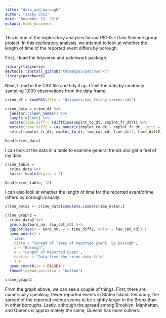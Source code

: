 ```yaml
---
title: "date_and_borough"
author: "Jacky Choi"
date: "November 18, 2018"
output: html_document
---
```


This is one of the exploratory analyses for our P8105 - Data Science group project. In this exploratory analysis, we attempt to look at whether the length of time of the reported event differs by borough.

First, I load the tidyverse and patchwork package.
```r
library(tidyverse)
devtools::install_github("thomasp85/patchwork")
library(patchwork)
```


Next, I read in the CSV file and tidy it up. I limit the data by randomly sampling 1,000 observations from the data frame.
```r
crime_df = readRDS(file = "datasets/nyc_felony_crimes.rds")

crime_data = crime_df %>% 
  janitor::clean_names() %>%
  sample_n(1000) %>% 
  mutate(time_diff = (difftime(cmplnt_to_dt, cmplnt_fr_dt))) %>% 
  mutate(time_diff2 = (as.numeric(cmplnt_to_dt - cmplnt_fr_dt, units = "days", na.rm = TRUE))) %>% 
  select(cmplnt_fr_dt, cmplnt_to_dt, law_cat_cd, time_diff, time_diff2, boro_nm)

head(crime_data)
```


I can look at the data in a table to examine general trends and get a feel of my data.
```r
crime_table = 
  crime_data %>% 
  knitr::kable(digits = 2)

head(crime_table, 12)
```

I can also look at whether the length of time for the reported event/crime differs by borough visually.
```r
crime_data2 <- crime_data[complete.cases(crime_data),]

crime_graph2 = 
  crime_data2 %>% 
  group_by(boro_nm, law_cat_cd) %>% 
  ggplot(aes(x = boro_nm, y = time_diff2, color = law_cat_cd)) + 
  geom_point() +
    labs(
    title = "Spread of Times of Reported Event, By Borough",
    x = "Borough",
    y = "Length of Reported Event",
    caption = "Data from the crime_data file"
    ) +
  geom_smooth(se = FALSE) +
  theme(legend.position = "bottom")

crime_graph2
```
From the graph above, we can see a couple of things. First, there are, numerically speaking, fewer reported events in Staten Island. Secondly, the spread of the reported events seems to be slightly larger in the Bronx than in other boroughs. Lastly, although the spread among Brooklyn, Manhattan, and Queens is approximately the same, Queens has more outliers.
